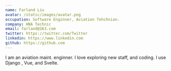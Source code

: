 ```yaml
---
name: Farland Liu
avatar: /static/images/avatar.png
occupation: Software Enginner, Aviation Tehchnian.
company: HNA Technic
email: farland@163.com
twitter: https://twitter.com/Twitter
linkedin: https://www.linkedin.com
github: https://github.com
---
```


I am an aviation maint. enginner. I love exploring new staff, and coding.
I use Django , Vue, and Svelte.